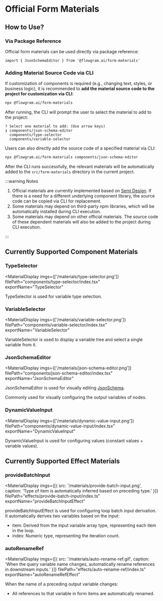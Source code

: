 
# Official Form Materials

## How to Use?

### Via Package Reference

Official form materials can be used directly via package reference:

<PackageManagerTabs command="install @flowgram.ai/form-materials" />

```tsx
import { JsonSchemaEditor } from '@flowgram.ai/form-materials'
```


### Adding Material Source Code via CLI

If customization of components is required (e.g., changing text, styles, or business logic), it is recommended to **add the material source code to the project for customization via CLI**:

```bash
npx @flowgram.ai/form-materials
```

After running, the CLI will prompt the user to select the material to add to the project:

```console
? Select one material to add: (Use arrow keys)
❯ components/json-schema-editor
  components/type-selector
  components/variable-selector
```

Users can also directly add the source code of a specified material via CLI:

```bash
npx @flowgram.ai/form-materials components/json-schema-editor
```

After the CLI runs successfully, the relevant materials will be automatically added to the `src/form-materials` directory in the current project.

:::warning Notes

1. Official materials are currently implemented based on [Semi Design](https://semi.design/). If there is a need for a different underlying component library, the source code can be copied via CLI for replacement.
2. Some materials may depend on third-party npm libraries, which will be automatically installed during CLI execution.
3. Some materials may depend on other official materials. The source code of these dependent materials will also be added to the project during CLI execution.

:::

## Currently Supported Component Materials

### TypeSelector

<MaterialDisplay
  imgs={['/materials/type-selector.png']}
  filePath="components/type-selector/index.tsx"
  exportName="TypeSelector"
>
  TypeSelector is used for variable type selection.
</MaterialDisplay>


### VariableSelector

<MaterialDisplay
  imgs={['/materials/variable-selector.png']}
  filePath="components/variable-selector/index.tsx"
  exportName="VariableSelector"
>
  VariableSelector is used to display a variable tree and select a single variable from it.
</MaterialDisplay>


### JsonSchemaEditor

<MaterialDisplay
  imgs={['/materials/json-schema-editor.png']}
  filePath="components/json-schema-editor/index.tsx"
  exportName="JsonSchemaEditor"
>
  JsonSchemaEditor is used for visually editing [JsonSchema](https://json-schema.org/).

  Commonly used for visually configuring the output variables of nodes.
</MaterialDisplay>


### DynamicValueInput

<MaterialDisplay
  imgs={['/materials/dynamic-value-input.png']}
  filePath="components/dynamic-value-input/index.tsx"
  exportName="DynamicValueInput"
>
  DynamicValueInput is used for configuring values (constant values + variable values).
</MaterialDisplay>

## Currently Supported Effect Materials

### provideBatchInput

<MaterialDisplay
  imgs={[{ src: '/materials/provide-batch-input.png', caption: 'Type of item is automatically inferred based on preceding type.' }]}
  filePath="effects/provide-batch-input/index.ts"
  exportName="provideBatchInputEffect"
>
  provideBatchInputEffect is used for configuring loop batch input derivation. It automatically derives two variables based on the input:
  - item: Derived from the input variable array type, representing each item in the loop.
  - index: Numeric type, representing the iteration count.
</MaterialDisplay>

### autoRenameRef

<MaterialDisplay
  imgs={[{ src: '/materials/auto-rename-ref.gif', caption: 'When the query variable name changes, automatically rename references in downstream inputs.' }]}
  filePath="effects/auto-rename-ref/index.ts"
  exportName="autoRenameRefEffect"
>
  When the name of a preceding output variable changes:
  - All references to that variable in form items are automatically renamed.
</MaterialDisplay>
